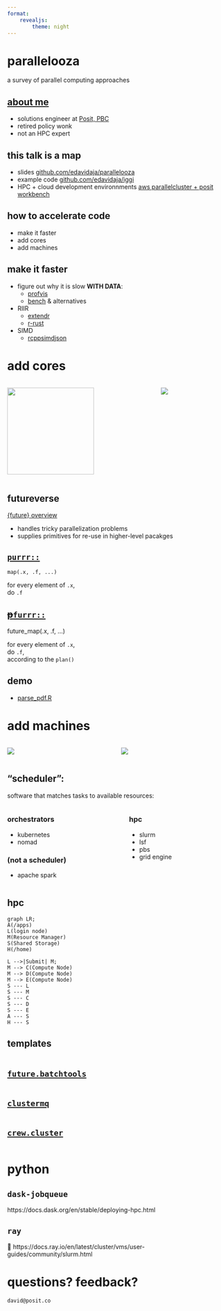 ```yaml
---
format:
    revealjs: 
        theme: night
---
```


# parallelooza

a survey of parallel computing approaches

## [about me](https://edavidaja.com)

- solutions engineer at [Posit, PBC](https://posit.co/)
- retired policy wonk
- not an HPC expert

## this talk is a map

- slides [github.com/edavidaja/parallelooza](https://github.com/edavidaja/parallelooza)
- example code [github.com/edavidaja/iggi](https://github.com/edavidaja/iggi/tree/parallelooza)
- HPC + cloud development environnments [aws parallelcluster + posit workbench](https://github.com/sol-eng/aws-parallelcluster-rsw)

## how to accelerate code

- make it faster
- add cores
- add machines

## make it faster

- figure out why it is slow **WITH DATA**: 
  - [profvis](https://rstudio.github.io/profvis/)
  - [bench](https://github.com/r-lib/bench?tab=readme-ov-file#alternatives) & alternatives
- RIIR
  - [extendr](https://github.com/extendr/extendr)
  - [r-rust](https://github.com/r-rust/faq)
- SIMD
  - [rcppsimdjson](https://github.com/eddelbuettel/rcppsimdjson)

# add cores {background-color="white"}

::: {.columns}

::: {.column}

![](https://www.futureverse.org/images/logo.png){width="200"}

:::

::: {.column}

![](https://assets.nvidiagrid.net/ngc/logos/Cuda.png)

:::
:::

## futureverse

[{future} overview](https://www.futureverse.org/packages-overview.html)

- handles tricky parallelization problems
- supplies primitives for re-use in higher-level pacakges

## [`purrr::`](https://rstats-wtf.github.io/wtf-purrr-slides/) 

::: r-fit-text
    map(.x, .f, ...) 
:::

for every element of `.x`,  
do `.f`


## [~~p~~`furrr::`](https://furrr.futureverse.org/)

::: r-fit-text
  future_map(.x, .f, ...)
:::

for every element of `.x`,  
do `.f`,    
according to the `plan()`

## demo
- [parse_pdf.R](https://github.com/edavidaja/iggi/blob/parallelooza/R/parse-pdf.R)

# add machines {background-color="white"}

::: {.columns}
::: {.column}
![](https://slurm.schedmd.com/slurm_logo.png)

:::
::: {.column}
![](https://kubernetes.io/images/nav_logo2.svg)

:::
:::


## "scheduler":

software that matches tasks to available resources:

::: columns

::: column

### orchestrators

- kubernetes
- nomad

### (not a scheduler)

- apache spark

:::

::: column

### hpc

- slurm
- lsf
- pbs
- grid engine

:::

:::

## hpc

```mermaid
graph LR;
A(/apps)
L(login node)
M(Resource Manager)
S(Shared Storage)
H(/home)

L -->|Submit| M;
M --> C(Compute Node)
M --> D(Compute Node)
M --> E(Compute Node)
S --- L
S --- M
S --- C
S --- D
S --- E
A --- S
H --- S
```

## templates

```.bash
```

## [`future.batchtools`](https://future.batchtools.futureverse.org/index.html)

```.r
```

## [`clustermq`](https://mschubert.github.io/clustermq/)

```.r
```

## [`crew.cluster`](https://wlandau.github.io/crew.cluster/)

```.r
```

# python

## `dask-jobqueue`

https://docs.dask.org/en/stable/deploying-hpc.html

## `ray`

🚧 https://docs.ray.io/en/latest/cluster/vms/user-guides/community/slurm.html


# questions? feedback?

`david@posit.co`

